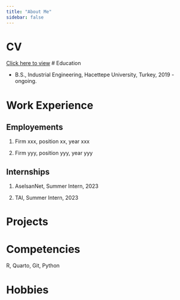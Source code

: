 ```yaml
---
title: "About Me"
sidebar: false 
---
```

# CV

[Click here to view](Ayşıl Mutlu - cv.pdf)
# Education

-   B.S., Industrial Engineering, Hacettepe University, Turkey, 2019 - ongoing.

# Work Experience

## Employements

1.  Firm xxx, position xx, year xxx

2.  Firm yyy, position yyy, year yyy

## Internships

1.  AselsanNet, Summer Intern, 2023

2.  TAI, Summer Intern, 2023

# Projects

# Competencies

R, Quarto, Git, Python

# Hobbies
